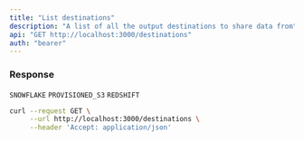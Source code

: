 ```yaml
---
title: "List destinations"
description: "A list of all the output destinations to share data from"
api: "GET http://localhost:3000/destinations"
auth: "bearer"
---
```


### Response

<ResponseField name="content" type="array of objects">
<Expandable title="Toggle object">

<Expandable title="columns properties">

<ResponseField name="nickname" type="string"></ResponseField>

<ResponseField name="destinationType" type="string">

`SNOWFLAKE` `PROVISIONED_S3` `REDSHIFT`

</ResponseField>

<ResponseField name="warehouse" type="string"></ResponseField>

<ResponseField name="id" type="number"></ResponseField>

</Expandable>

</Expandable>
</ResponseField>

<RequestExample>

```bash Example Request
curl --request GET \
     --url http://localhost:3000/destinations \
     --header 'Accept: application/json'
```

</RequestExample>
